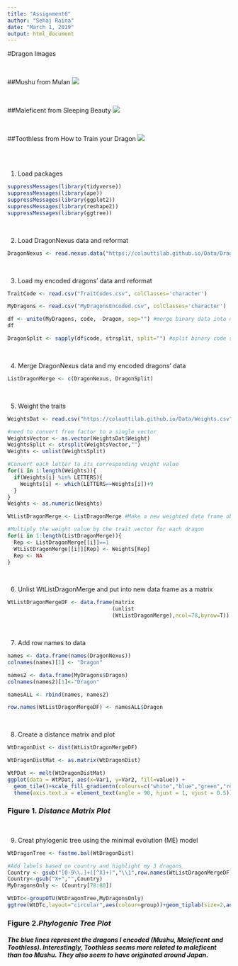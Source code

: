 ```yaml
---
title: "Assignment6"
author: "Sehaj Raina"
date: "March 1, 2019"
output: html_document
---
```


#Dragon Images

<br>

##Mushu from Mulan
![](mushu.png)

<br>

##Maleficent from Sleeping Beauty
![](maleficent.jpg)

<br>

##Toothless from How to Train your Dragon
![](toothless.png)

<br><br>

1. Load packages
```r
suppressMessages(library(tidyverse))
suppressMessages(library(ape))
suppressMessages(library(ggplot2))
suppressMessages(library(reshape2))
suppressMessages(library(ggtree))
```

<br>

2. Load DragonNexus data and reformat 
```r

DragonNexus <- read.nexus.data("https://colauttilab.github.io/Data/DragonMatrix.nex")
```

<br>

3. Load my encoded dragons' data and reformat 
```r

TraitCode <- read.csv("TraitCodes.csv", colClasses='character') 

MyDragons <- read.csv("MyDragonsEncoded.csv", colClasses='character') 

df <- unite(MyDragons, code, -Dragon, sep="") #merge binary data into one column for each dragon
df

DragonSplit <- sapply(df$code, strsplit, split="") #split binary code so each number has an individual column
```

<br>

4. Merge DragonNexus data and my encoded dragons' data 
```r

ListDragonMerge <- c(DragonNexus, DragonSplit)
```

<br>

5. Weight the traits
```r

WeightsDat <- read.csv("https://colauttilab.github.io/Data/Weights.csv")

#need to convert from factor to a single vector
WeightsVector <- as.vector(WeightsDat$Weight) 
WeightsSplit <- strsplit(WeightsVector,"")
Weights <- unlist(WeightsSplit)

#Convert each letter to its corresponding weight value
for(i in 1:length(Weights)){
  if(Weights[i] %in% LETTERS){
    Weights[i] <- which(LETTERS==Weights[i])+9
  }
}
Weights <- as.numeric(Weights)

WtListDragonMerge <- ListDragonMerge #Make a new weighted data frame object

#Multiply the weight value by the trait vector for each dragon
for(i in 1:length(ListDragonMerge)){
  Rep <- ListDragonMerge[[i]]==1
  WtListDragonMerge[[i]][Rep] <- Weights[Rep]
  Rep <- NA
}
```

<br>

6. Unlist WtListDragonMerge and put into new data frame as a matrix
```r

WtListDragonMergeDF <- data.frame(matrix
                                 (unlist
                                 (WtListDragonMerge),ncol=78,byrow=T)) 
```

<br>

7. Add row names to data 
```r

names <- data.frame(names(DragonNexus))
colnames(names)[1] <- "Dragon"

names2 <- data.frame(MyDragons$Dragon)
colnames(names2)[1]<-"Dragon"

namesALL <- rbind(names, names2)

row.names(WtListDragonMergeDF) <- namesALL$Dragon
```

<br>

8. Create a distance matrix and plot
```r

WtDragonDist <- dist(WtListDragonMergeDF)

WtDragonDistMat <- as.matrix(WtDragonDist)

WtPDat <- melt(WtDragonDistMat)
ggplot(data = WtPDat, aes(x=Var1, y=Var2, fill=value)) + 
  geom_tile()+scale_fill_gradientn(colours=c("white","blue","green","red")) +
  theme(axis.text.x = element_text(angle = 90, hjust = 1, vjust = 0.5))
```

### __Figure 1.__ *Distance Matrix Plot*

<br>

9. Creat phylogenic tree using the minimal evolution (ME) model
```r

WtDragonTree <- fastme.bal(WtDragonDist)

#Add labels based on country and highlight my 3 dragons 
Country <- gsub("[0-9\\.]+([^X]+)","\\1",row.names(WtListDragonMergeDF))
Country<-gsub("X+","",Country)
MyDragonsOnly <- (Country[78:80])

WtDTc<-groupOTU(WtDragonTree,MyDragonsOnly)
ggtree(WtDTc,layout="circular",aes(colour=group))+geom_tiplab(size=2,aes(angle=angle))
```

### __Figure 2.__*Phylogenic Tree Plot*
##### The blue lines represent the dragons I encoded (Mushu, Maleficent and Toothless). Interestingly, Toothless seems more related to maleficent than too Mushu. They also seem to have originated around Japan. 

